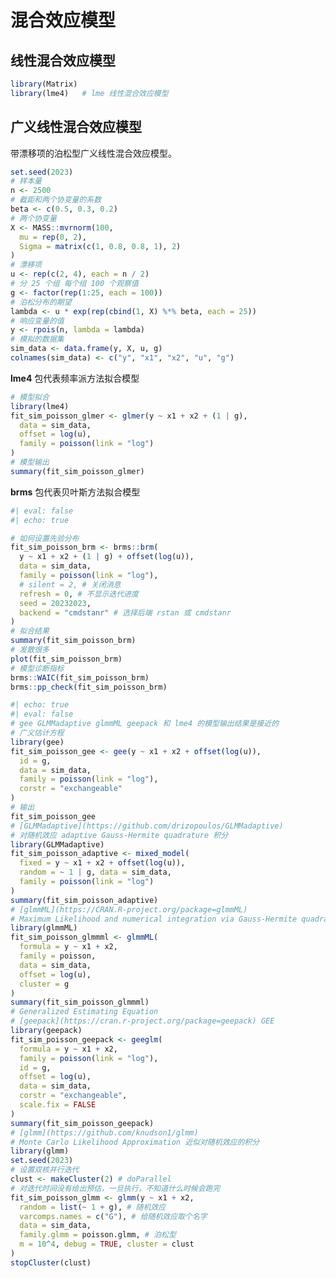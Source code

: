 # 混合效应模型 {#sec-mixed-effects-models}

## 线性混合效应模型 {#sec-linear-mixed-effects-models}

```r
library(Matrix)
library(lme4)   # lme 线性混合效应模型
```


## 广义线性混合效应模型 {#sec-generalized-linear-mixed-effects-models}

带漂移项的泊松型广义线性混合效应模型。

```r
set.seed(2023)
# 样本量
n <- 2500
# 截距和两个协变量的系数
beta <- c(0.5, 0.3, 0.2)
# 两个协变量
X <- MASS::mvrnorm(100,
  mu = rep(0, 2),
  Sigma = matrix(c(1, 0.8, 0.8, 1), 2)
)
# 漂移项
u <- rep(c(2, 4), each = n / 2)
# 分 25 个组 每个组 100 个观察值
g <- factor(rep(1:25, each = 100))
# 泊松分布的期望
lambda <- u * exp(rep(cbind(1, X) %*% beta, each = 25))
# 响应变量的值
y <- rpois(n, lambda = lambda)
# 模拟的数据集
sim_data <- data.frame(y, X, u, g)
colnames(sim_data) <- c("y", "x1", "x2", "u", "g")
```

**lme4** 包代表频率派方法拟合模型

```r
# 模型拟合
library(lme4)
fit_sim_poisson_glmer <- glmer(y ~ x1 + x2 + (1 | g),
  data = sim_data,
  offset = log(u),
  family = poisson(link = "log")
)
# 模型输出
summary(fit_sim_poisson_glmer)
```

**brms** 包代表贝叶斯方法拟合模型

```r
#| eval: false
#| echo: true

# 如何设置先验分布
fit_sim_poisson_brm <- brms::brm(
  y ~ x1 + x2 + (1 | g) + offset(log(u)),
  data = sim_data,
  family = poisson(link = "log"),
  # silent = 2, # 关闭消息
  refresh = 0, # 不显示迭代进度
  seed = 20232023,
  backend = "cmdstanr" # 选择后端 rstan 或 cmdstanr
)
# 拟合结果
summary(fit_sim_poisson_brm)
# 发散很多
plot(fit_sim_poisson_brm)
# 模型诊断指标
brms::WAIC(fit_sim_poisson_brm)
brms::pp_check(fit_sim_poisson_brm)
```

```r
#| echo: true
#| eval: false
# gee GLMMadaptive glmmML geepack 和 lme4 的模型输出结果是接近的
# 广义估计方程 
library(gee)
fit_sim_poisson_gee <- gee(y ~ x1 + x2 + offset(log(u)),
  id = g,
  data = sim_data,
  family = poisson(link = "log"),
  corstr = "exchangeable"
)
# 输出
fit_sim_poisson_gee
# [GLMMadaptive](https://github.com/drizopoulos/GLMMadaptive)
# 对随机效应 adaptive Gauss-Hermite quadrature 积分
library(GLMMadaptive)
fit_sim_poisson_adaptive <- mixed_model(
  fixed = y ~ x1 + x2 + offset(log(u)), 
  random = ~ 1 | g, data = sim_data,
  family = poisson(link = "log")
)
summary(fit_sim_poisson_adaptive)
# [glmmML](https://CRAN.R-project.org/package=glmmML)
# Maximum Likelihood and numerical integration via Gauss-Hermite quadrature.
library(glmmML)
fit_sim_poisson_glmmml <- glmmML(
  formula = y ~ x1 + x2,
  family = poisson,
  data = sim_data,
  offset = log(u),
  cluster = g
)
summary(fit_sim_poisson_glmmml)
# Generalized Estimating Equation
# [geepack](https://cran.r-project.org/package=geepack) GEE
library(geepack)
fit_sim_poisson_geepack <- geeglm(
  formula = y ~ x1 + x2,
  family = poisson(link = "log"),
  id = g,
  offset = log(u),
  data = sim_data,
  corstr = "exchangeable",
  scale.fix = FALSE
)
summary(fit_sim_poisson_geepack)
# [glmm](https://github.com/knudson1/glmm)
# Monte Carlo Likelihood Approximation 近似对随机效应的积分
library(glmm)
set.seed(2023)
# 设置双核并行迭代
clust <- makeCluster(2) # doParallel
# 对迭代时间没有给出预估，一旦执行，不知道什么时候会跑完
fit_sim_poisson_glmm <- glmm(y ~ x1 + x2,
  random = list(~ 1 + g), # 随机效应
  varcomps.names = c("G"), # 给随机效应取个名字
  data = sim_data,
  family.glmm = poisson.glmm, # 泊松型
  m = 10^4, debug = TRUE, cluster = clust
)
stopCluster(clust)
```

